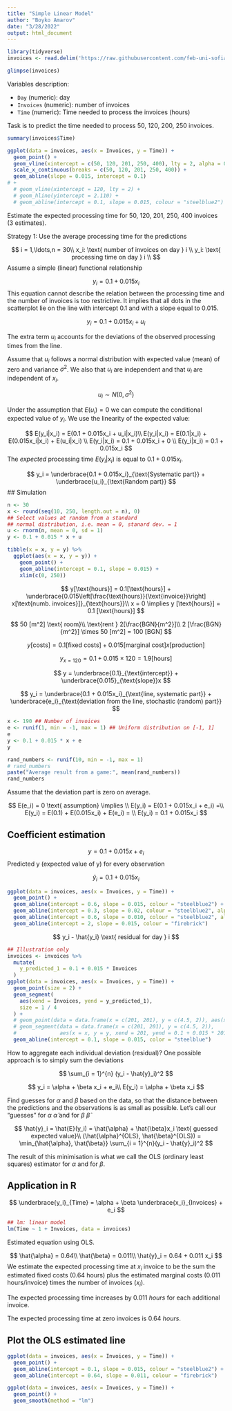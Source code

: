 ```yaml
---
title: "Simple Linear Model"
author: "Boyko Amarov"
date: "3/28/2022"
output: html_document
---
```


```r
library(tidyverse)
invoices <- read.delim('https://raw.githubusercontent.com/feb-uni-sofia/econometrics2020-solutions/master/data/invoices.txt')
```


```r
glimpse(invoices)
```

Variables description:

- `Day` (numeric): day
- `Invoices` (numeric): number of invoices
- `Time` (numeric): Time needed to process the invoices (hours)

Task is to predict the time needed to process 50, 120, 200, 250 invoices.

```r
summary(invoices$Time)
```


```r
ggplot(data = invoices, aes(x = Invoices, y = Time)) + 
  geom_point() +
  geom_vline(xintercept = c(50, 120, 201, 250, 400), lty = 2, alpha = 0.5) +
  scale_x_continuous(breaks = c(50, 120, 201, 250, 400)) +
  geom_abline(slope = 0.015, intercept = 0.1)
# +
  # geom_vline(xintercept = 120, lty = 2) +
  # geom_hline(yintercept = 2.110) +
  # geom_abline(intercept = 0.1, slope = 0.015, colour = "steelblue2")
```

Estimate the expected processing time for 50, 120, 201, 250, 400 invoices (3 estimates).

Strategy 1: Use the average processing time for the predictions

$$
i = 1,\ldots,n = 30\\
x_i: \text{ number of invoices on day } i \\
y_i: \text{ processing time on day } i \\
$$
Assume a simple (linear) functional relationship

$$
y_i = 0.1 + 0.015x_i
$$
This equation cannot describe the relation between the processing time and the
number of invoices is too restrictive. It implies that all dots in the scatterplot
lie on the line with intercept 0.1 and with a slope equal to 0.015.


$$
y_i = 0.1 + 0.015x_i + u_i
$$

The extra term $u_i$ accounts for the deviations of the observed processing times from the line.

Assume that $u_i$ follows a normal distribution with expected value (mean) of zero and variance $\sigma^2$. We also that $u_i$ are independent and that $u_i$ are independent of $x_i$.

$$
u_i \sim N(0, \sigma^2)
$$

Under the assumption that $E(u_i) = 0$ we can compute the conditional expected
value of $y_i$. We use the linearity of the expected value:

$$
E(y_i|x_i) = E(0.1 + 0.015x_i + u_i|x_i)\\
E(y_i|x_i) = E(0.1|x_i) + E(0.015x_i|x_i) + E(u_i|x_i) \\
E(y_i|x_i) = 0.1 + 0.015x_i + 0 \\
E(y_i|x_i) = 0.1 + 0.015x_i
$$
The _expected_ processing time $E(y_i|x_i)$ is equal to $0.1 + 0.015x_i$.

$$
y_i = \underbrace{0.1 + 0.015x_i}_{\text{Systematic part}} + \underbrace{u_i}_{\text{Random part}}
$$
## Simulation

```r
n <- 30
x <- round(seq(10, 250, length.out = n), 0)
## Select values at random from a standard 
## normal distribution, i.e. mean = 0, stanard dev. = 1
u <- rnorm(n, mean = 0, sd = 1)
y <- 0.1 + 0.015 * x + u

tibble(x = x, y = y) %>%
  ggplot(aes(x = x, y = y)) + 
    geom_point() +
    geom_abline(intercept = 0.1, slope = 0.015) +
    xlim(c(0, 250))
```





$$
y[\text{hours}] = 0.1[\text{hours}] + \underbrace{0.015\left[\frac{\text{hours}}{\text{invoice}}\right] x[\text{numb. invoices}]}_{\text{hours}}\\
x = 0 \implies y [\text{hours}] = 0.1 [\text{hours}]
$$


$$
50 [m^2] \text{ room}\\
\text{rent } 2[\frac{BGN}{m^2}]\\
2 [\frac{BGN}{m^2}] \times 50 [m^2] = 100 [BGN]
$$

$$
y[\text{costs}] = 0.1[\text{fixed costs}] + 0.015[\text{marginal cost}]x[\text{production}]
$$

$$
y_{x = 120} = 0.1 + 0.015 \times 120 = 1.9 [\text{hours}]
$$

$$
y = \underbrace{0.1}_{\text{intercept}} + \underbrace{0.015}_{\text{slope}}x
$$

$$
y_i  = \underbrace{0.1 + 0.015x_i}_{\text{line, systematic part}} + \underbrace{e_i}_{\text{deviation from the line, stochastic (random) part}}
$$



```r
x <- 190 ## Number of invoices
e <- runif(1, min = -1, max = 1) ## Uniform distribution on [-1, 1]
e
y <- 0.1 + 0.015 * x + e
y
```

```r
rand_numbers <- runif(10, min = -1, max = 1)
# rand_numbers
paste("Average result from a game:", mean(rand_numbers))
rand_numbers
```

Assume that the deviation part is zero on average.

$$
E(e_i) = 0 \text{ assumption} \implies \\
E(y_i) = E(0.1 + 0.015x_i + e_i) =\\ 
E(y_i) = E(0.1) + E(0.015x_i) + E(e_i) = \\
E(y_i) = 0.1 + 0.015x_i
$$

## Coefficient estimation

$$
y = 0.1 + 0.015x + e_i
$$
Predicted y (expected value of y) for every observation

$$
\hat{y}_i = 0.1 + 0.015x_i
$$


```r
ggplot(data = invoices, aes(x = Invoices, y = Time)) + 
  geom_point() +
  geom_abline(intercept = 0.6, slope = 0.015, colour = "steelblue2") +
  geom_abline(intercept = 0.3, slope = 0.02, colour = "steelblue2", alpha = 0.5) +
  geom_abline(intercept = 0.6, slope = 0.010, colour = "steelblue2", alpha = 0.5) +
  geom_abline(intercept = 2, slope = 0.015, colour = "firebrick")
```


$$
y_i - \hat{y_i} \text{ residual for day } i
$$
```r
## Illustration only
invoices <- invoices %>%
  mutate(
    y_predicted_1 = 0.1 + 0.015 * Invoices
  )
ggplot(data = invoices, aes(x = Invoices, y = Time)) +
  geom_point(size = 2) +
  geom_segment(
    aes(xend = Invoices, yend = y_predicted_1),
    size = 1 / 4
  ) +
  # geom_point(data = data.frame(x = c(201, 201), y = c(4.5, 2)), aes(x = x, y = y), shape = 1) +
  # geom_segment(data = data.frame(x = c(201, 201), y = c(4.5, 2)),
  #              aes(x = x, y = y, xend = 201, yend = 0.1 + 0.015 * 201), lty=2) +
  geom_abline(intercept = 0.1, slope = 0.015, color = "steelblue")
```
How to aggregate each individual deviation (residual)? One possible approach is to simply sum the deviations

$$
\sum_{i = 1}^{n} (y_i - \hat{y}_i)^2
$$


$$
y_i = \alpha + \beta x_i + e_i\\
E(y_i) = \alpha + \beta x_i
$$


Find guesses for $\alpha$ and $\beta$ based on the data, so that the distance between
the predictions and the observations is as small as possible. Let's call our
"guesses" for $\alpha$ $\hat{\alpha}$ and for $\beta$ $\hat{\beta}$

$$
\hat{y}_i = \hat{E}(y_i) = \hat{\alpha} + \hat{\beta}x_i \text{ guessed expected value}\\
(\hat{\alpha}^{OLS}, \hat{\beta}^{OLS}) = \min_{\hat{\alpha}, \hat{\beta}} \sum_{i = 1}^{n}(y_i - \hat{y}_i)^2
$$

The result of this minimisation is what we call the OLS (ordinary least squares) estimator for $\alpha$ and for $\beta$.

## Application in R

$$
\underbrace{y_i}_{Time} = \alpha + \beta \underbrace{x_i}_{Invoices} + e_i
$$

```r
## lm: linear model
lm(Time ~ 1 + Invoices, data = invoices)
```

Estimated equation using OLS.

$$
\hat{\alpha} = 0.64\\
\hat{\beta} = 0.011\\
\hat{y}_i =  0.64 + 0.011 x_i
$$
We estimate the expected processing time at $x_i$ invoice to be the sum the estimated fixed costs (0.64 hours) plus the estimated marginal costs (0.011 hours/invoice) times the number of invoices ($x_i$).

The expected processing time increases by 0.011 *hours* for each additional invoice.

The expected processing time at zero invoices is 0.64 _hours_.

## Plot the OLS estimated line

```r
ggplot(data = invoices, aes(x = Invoices, y = Time)) + 
  geom_point() +
  geom_abline(intercept = 0.1, slope = 0.015, colour = "steelblue2") + 
  geom_abline(intercept = 0.64, slope = 0.011, colour = "firebrick")
```

```r
ggplot(data = invoices, aes(x = Invoices, y = Time)) + 
  geom_point() +
  geom_smooth(method = "lm")
```
